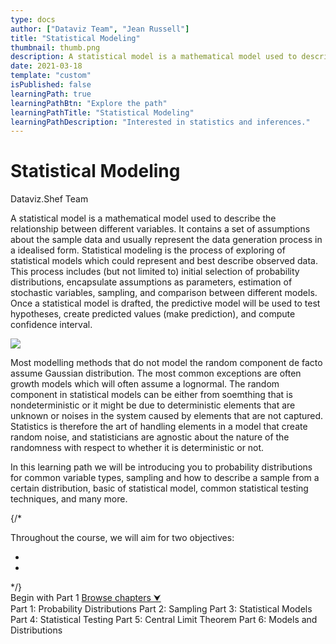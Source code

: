 ```yaml
---
type: docs
author: ["Dataviz Team", "Jean Russell"]
title: "Statistical Modeling"
thumbnail: thumb.png
description: A statistical model is a mathematical model used to describe the relationship between different variables. It contains a set of assumptions about the sample data and usually represent the data generation process in a idealised form.
date: 2021-03-18
template: "custom"
isPublished: false
learningPath: true
learningPathBtn: "Explore the path"
learningPathTitle: "Statistical Modeling"
learningPathDescription: "Interested in statistics and inferences."
---  
```

  

<div className="py-24 flex justify-center items-center text-center w-full" style={{minHeight: '450px'}}>
  <div className="max-w-6xl mx-auto">
    <h1 className="font-extrabold text-5xl lg:text-6xl">Statistical Modeling</h1>
    <p className="text-lg text-gray-700 mt-5">Dataviz.Shef Team</p>
  </div>
</div>

<div className="mx-auto max-w-3xl px-3 md:px-0">
  <p>
    <span className="text-5xl">A</span> statistical model is a mathematical model used to describe the relationship between different variables. It contains a set of assumptions about the sample data and usually represent the data generation process in a idealised form. Statistical modeling is the process of exploring of statistical models which could represent and best describe observed data. This process includes (but not limited to) initial selection of probability distributions, encapsulate assumptions as parameters, estimation of stochastic variables, sampling, and comparison between different models. Once a statistical model is drafted, the predictive model will be used to test hypotheses, create predicted values (make prediction), and compute confidence interval.
  </p>
  <img src="distribution.png" style={{maxWidth: '350px', margin: '3rem auto'}} /> 
  <p>
    Most modelling methods that do not model the random component de facto assume Gaussian distribution. The most common exceptions are often growth models which will often assume a lognormal. The random component in statistical models can be either from soemthing that is nondeterministic or it might be due to deterministic elements that are unknown or noises in the system caused by elements that are not captured. Statistics is therefore the art of handling elements in a model that create random noise, and statisticians are agnostic about the nature of the randomness with respect to whether it is deterministic or not.
  </p>
</div>

<div className="my-16"> 
  <div className="max-w-3xl mx-auto bg-shefPurple p-5 md:p-8 rounded-md">
    <p className="mt-0 mb-10 text-white">
      In this learning path we will be introducing you to probability distributions for common variable types, sampling and how to describe a sample from a certain distribution, basic of statistical model, common statistical testing techniques, and many more.
    </p>
    {/* <p>
      Throughout the course, we will aim for two objectives:
      <ul>
        <li></li>
        <li></li>
      </ul>
    </p> */}
    <div className="flex flex-wrap w-full space-x-3">
      <Link to="/docs/18/03/2021/LearningPath-Statistical-Modeling-1" className="inline-block py-2 px-3 bg-shefBlue hover:bg-blue-900 text-white cursor-pointer rounded-sm font-semibold transition duration-300">Begin with Part 1</Link>
      <a noEffect anchor href="#chapter" className="inline-block py-2 px-3 bg-shefYellow hover:bg-yellow-400 text-black cursor-pointer rounded-sm font-semibold transition duration-300">Browse chapters &#11167;</a>
    </div>
  </div>
</div>

<div id="chapter" className="mx-auto max-w-3xl px-3 md:px-0 flex flex-wrap text-base mt-16 space-y-3">
  <Link className="w-full rounded-md p-3 md:p-5 shadow-sm border-1 border-gray-100 bg-none hover:bg-shefBlue hover:text-white transition duration-500" to="/docs/18/03/2021/LearningPath-Statistical-Modeling-1">
    Part 1: Probability Distributions
  </Link>
  <Link className="w-full rounded-md p-3 md:p-5 shadow-sm border-1 border-gray-100 bg-none hover:bg-shefBlue hover:text-white transition duration-500" to="/docs/18/03/2021/LearningPath-Statistical-Modeling-2">
    Part 2: Sampling
  </Link>
  <Link className="w-full rounded-md p-3 md:p-5 shadow-sm border-1 border-gray-100 bg-none hover:bg-shefBlue hover:text-white transition duration-500" to="">
    Part 3: Statistical Models
  </Link>
  <Link className="w-full rounded-md p-3 md:p-5 shadow-sm border-1 border-gray-100 bg-none hover:bg-shefBlue hover:text-white transition duration-500" to="/docs/07/04/2021/LearningPath-Statistical-Modeling-4">
    Part 4: Statistical Testing
  </Link>
  <Link className="w-full rounded-md p-3 md:p-5 shadow-sm border-1 border-gray-100 bg-none hover:bg-shefBlue hover:text-white transition duration-500" to="/docs/12/04/2021/LearningPath-Statistical-Modeling-5">
    Part 5: Central Limit Theorem
  </Link>
  <Link className="w-full rounded-md p-3 md:p-5 shadow-sm border-1 border-gray-100 bg-none hover:bg-shefBlue hover:text-white transition duration-500" to="/docs/14/04/2021/LearningPath-Statistical-Modeling-6">
    Part 6: Models and Distributions
  </Link>
</div>






